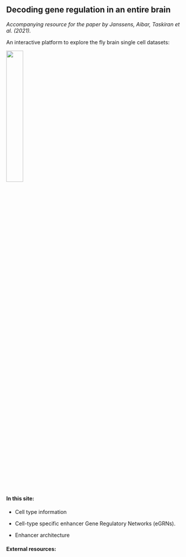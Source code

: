 
## Decoding gene regulation in an entire brain

*Accompanying resource for the paper by Janssens, Aibar, Taskiran et al. (2021).*

An interactive platform to explore the fly brain single cell datasets:     

<img src="img/visualAbstract.png" width="30%"/>

#### In this site:
<!-- - An introduction to this website, and the type of data we are presenting -->
<!-- - How we combine scRNA with scATAC data, and annotate cell types -->
<!-- - The type of insight we get from this: key TFs, regulatory networks etc. -->
<!-- - Follow cell types, and more general chromatin dynamics across developement -->

- Cell type information 

- Cell-type specific enhancer Gene Regulatory Networks (eGRNs).
<!-- Including the network, and the data tables supporting them (i.e. marker regions, motif enrichment...) -->

- Enhancer architecture 


#### External resources:

<!-- SCOPE / UCSC boxes, inserted through server -->